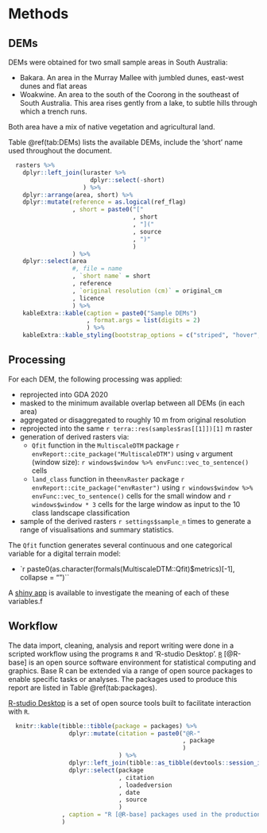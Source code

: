 # Methods

## DEMs

DEMs were obtained for two small sample areas in South Australia:

* Bakara. An area in the Murray Mallee with jumbled dunes, east-west dunes and flat areas
* Woakwine. An area to the south of the Coorong in the southeast of South Australia. This area rises gently from a lake, to subtle hills through which a trench runs.

Both area have a mix of native vegetation and agricultural land.

Table \@ref(tab:DEMs) lists the available DEMs, include the 'short' name used throughout the document.

```r

  rasters %>%
    dplyr::left_join(luraster %>%
                       dplyr::select(-short)
                     ) %>%
    dplyr::arrange(area, short) %>%
    dplyr::mutate(reference = as.logical(ref_flag)
                  , short = paste0("["
                                   , short
                                   , "]("
                                   , source
                                   , ")"
                                   )
                  ) %>%
    dplyr::select(area
                  #, file = name
                  , `short name` = short
                  , reference
                  , `original resolution (cm)` = original_cm
                  , licence
                  ) %>%
    kableExtra::kable(caption = paste0("Sample DEMs")
                      , format.args = list(digits = 2)
                      ) %>%
    kableExtra::kable_styling(bootstrap_options = c("striped", "hover", "condensed", "responsive"))


```


## Processing

For each DEM, the following processing was applied:

* reprojected into GDA 2020
* masked to the minimum available overlap between all DEMs (in each area)
* aggregated or disaggregated to roughly 10 m from original resolution
* reprojected into the same `r terra::res(samples$ras[[1]])[1]` m raster
* generation of derived rasters via:
    + `Qfit` function in the `MultiscaleDTM` package `r envReport::cite_package("MultiscaleDTM")` using `v` argument (window size): `r windows$window %>% envFunc::vec_to_sentence()` cells
    + `land_class` function in the`envRaster` package `r envReport::cite_package("envRaster")` using `r windows$window %>% envFunc::vec_to_sentence()` cells for the small window and `r windows$window * 3` cells for the large window as input to the 10 class landscape classification
* sample of the derived rasters `r settings$sample_n` times to generate a range of visualisations and summary statistics.
    
The `Qfit` function generates several continuous and one categorical variable for a digital terrain model:

* `r paste0(as.character(formals(MultiscaleDTM::Qfit)$metrics)[-1], collapse = "\n* ")``

A [shiny app](https://ailich.shinyapps.io/Terrain_Attributes_Explorer_App/) is available to investigate the meaning of each of these variables.f

## Workflow

The data import, cleaning, analysis and report writing were done in a scripted workflow using the programs `R` and 'R-studio Desktop'. [`R`](https://www.r-project.org/) [@R-base] is an open source software environment for statistical computing and graphics. Base R can be extended via a range of open source packages to enable specific tasks or analyses. The packages used to produce this report are listed in Table \@ref(tab:packages).

[R-studio Desktop](https://posit.co/download/rstudio-desktop/) is a set of open source tools built to facilitate interaction with `R`.

```r

  knitr::kable(tibble::tibble(package = packages) %>%
                 dplyr::mutate(citation = paste0("@R-"
                                                 , package
                                                 )
                               ) %>%
                 dplyr::left_join(tibble::as_tibble(devtools::session_info(include_base = TRUE)$packages)) %>%
                 dplyr::select(package
                               , citation
                               , loadedversion
                               , date
                               , source
                               )
               , caption = "R [@R-base] packages used in the production of this report"
               )

```
